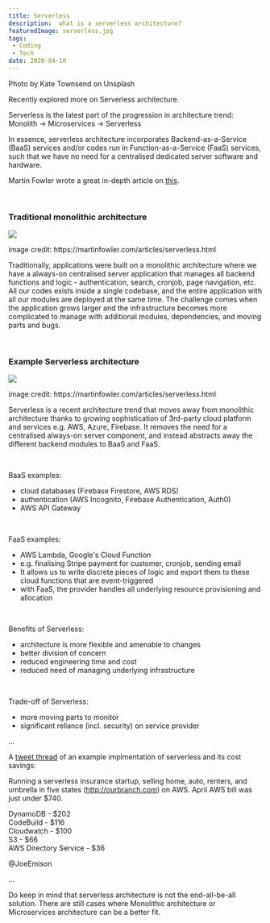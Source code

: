 ```yaml
---
title: Serverless
description:  what is a serverless architecture?
featuredImage: serverless.jpg
tags:
 - Coding
 - Tech
date: 2020-04-10
---
```

<p style={{fontSize: "0.7em", fontStyle: "italic"}}>Photo by Kate Townsend on Unsplash</p>

Recently explored more on Serverless architecture.

Serverless is the latest part of the progression in architecture trend:
Monolith → Microservices → Serverless

In essence, serverless architecture incorporates Backend-as-a-Service (BaaS) services and/or codes run in Function-as-a-Service (FaaS) services, such that we have no need for a centralised dedicated server software and hardware.

Martin Fowler wrote a great in-depth article on [this](https://martinfowler.com/articles/serverless.html).

<br />

<h3>Traditional monolithic architecture</h3>

<img src="https://martinfowler.com/articles/serverless/ps.svg" />

<p style={{fontSize: "0.7em", fontStyle: "italic"}}>image credit: https://martinfowler.com/articles/serverless.html</p>

Traditionally, applications were built on a monolithic architecture where we have a always-on centralised server application that manages all backend functions and logic - authentication, search, cronjob, page navigation, etc. All our codes exists inside a single codebase, and the entire application with all our modules are deployed at the same time. The challenge comes when the application grows larger and the infrastructure becomes more complicated to manage with additional modules, dependencies, and moving parts and bugs.

<br />

<h3>Example Serverless architecture</h3>

<img src="https://martinfowler.com/articles/serverless/sps.svg" />

<p style={{fontSize: "0.7em", fontStyle: "italic"}}>image credit: https://martinfowler.com/articles/serverless.html</p>

Serverless is a recent architecture trend that moves away from monolithic architecture thanks to growing sophistication of 3rd-party cloud platform and services e.g. AWS, Azure, Firebase. It removes the need for a centralised always-on server component, and instead abstracts away the different backend modules to BaaS and FaaS.

<br/>

BaaS examples:
- cloud databases (Firebase Firestore, AWS RDS)
- authentication (AWS Incognito, Firebase Authentication, Auth0)
- AWS API Gateway

<br/>

FaaS examples:
- AWS Lambda, Google's Cloud Function
- e.g. finalising Stripe payment for customer, cronjob, sending email
- It allows us to write discrete pieces of logic and export them to these cloud functions that are event-triggered
- with FaaS, the provider handles all underlying resource provisioning and allocation

<br/>

Benefits of Serverless:
- architecture is more flexible and amenable to changes
- better division of concern
- reduced engineering time and cost
- reduced need of managing underlying infrastructure

<br/>

Trade-off of Serverless:
- more moving parts to monitor
- significant reliance (incl. security) on service provider

...
	
A [tweet thread](https://twitter.com/joeemison/status/1256748385102704646?s=21) of an example implmentation of serverless and its cost savings:

Running a serverless insurance startup, selling home, auto, renters, and umbrella in five states (http://ourbranch.com) on AWS. April AWS bill was just under $740.

DynamoDB - $202<br />
CodeBuild - $116<br />
Cloudwatch - $100<br />
S3 - $66<br />
AWS Directory Service - $36

@JoeEmison

...

Do keep in mind that serverless architecture is not the end-all-be-all solution. There are still cases where Monolithic architecture or Microservices architecture can be a better fit.


